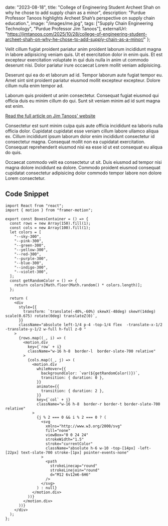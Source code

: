 

  date: "2023-08-18",
  title: "College of Engineering Student Archeet Shah on why he chose to add supply chain as a minor",
  description:
    "Purdue Professor Tanoos highlights Archeet Shah’s perspective on supply chain education.",
  image: "/images/me.jpg",
  tags: ["Supply Chain Engineering Technology", "Purdue Professor Jim Tanoos"],
  externalUrl: "https://jimtanoos.com/2025/10/28/college-of-engineering-student-archeet-shah-on-why-he-chose-to-add-supply-chain-as-a-minor/"
};


Velit cillum fugiat proident pariatur anim proident laborum incididunt magna in labore adipisicing veniam quis. Ut et exercitation dolor in enim quis. Et est excepteur exercitation voluptate in qui duis nulla in anim ut commodo deserunt nisi. Dolor pariatur irure occaecat Lorem mollit veniam adipisicing.

Deserunt qui ea do et laborum ad id. Tempor laborum aute fugiat tempor eu. Amet sint sint proident pariatur eiusmod mollit excepteur excepteur. Dolore cillum nulla enim tempor ad.

Laborum quis proident ut anim consectetur. Consequat fugiat eiusmod qui officia duis eu minim cillum do qui. Sunt sit veniam minim ad id sunt magna est enim.

[Read the full article on Jim Tanoos' website](https://jimtanoos.com/2025/10/28/college-of-engineering-student-archeet-shah-on-why-he-chose-to-add-supply-chain-as-a-minor/)

Consectetur est sunt minim culpa quis aute officia incididunt ea laboris nulla officia dolor. Cupidatat cupidatat esse veniam cillum labore ullamco aliqua ex. Cillum incididunt ipsum laborum dolor enim incididunt consectetur id consectetur magna. Consequat mollit non ea cupidatat exercitation. Consequat reprehenderit eiusmod nisi ea esse id ut est consequat eu aliqua do quis.

Occaecat commodo velit ea consectetur ut sit. Duis eiusmod ad tempor nisi magna dolore incididunt ea dolore. Commodo proident eiusmod consequat cupidatat consectetur adipisicing dolor commodo tempor labore non dolore Lorem consectetur.

## Code Snippet

<CodeWindow title="BoxesContainer.tsx">

```TSX
import React from "react";
import { motion } from "framer-motion";

export const BoxesContainer = () => {
  const rows = new Array(150).fill(1);
  const cols = new Array(100).fill(1);
  let colors = [
    "--sky-300",
    "--pink-300",
    "--green-300",
    "--yellow-300",
    "--red-300",
    "--purple-300",
    "--blue-300",
    "--indigo-300",
    "--violet-300",
  ];
  const getRandomColor = () => {
    return colors[Math.floor(Math.random() * colors.length)];
  };

  return (
    <div
      style={{
        transform: `translate(-40%,-60%) skewX(-48deg) skewY(14deg) scale(0.675) rotate(0deg) translateZ(0)`,
      }}
      className="absolute left-1/4 p-4 -top-1/4 flex  -translate-x-1/2 -translate-y-1/2 w-full h-full z-0 "
    >
      {rows.map((_, i) => (
        <motion.div
          key={`row` + i}
          className="w-16 h-8  border-l  border-slate-700 relative"
        >
          {cols.map((_, j) => (
            <motion.div
              whileHover={{
                backgroundColor: `var(${getRandomColor()})`,
                transition: { duration: 0 },
              }}
              animate={{
                transition: { duration: 2 },
              }}
              key={`col` + j}
              className="w-16 h-8  border-r border-t border-slate-700 relative"
            >
              {j % 2 === 0 && i % 2 === 0 ? (
                <svg
                  xmlns="http://www.w3.org/2000/svg"
                  fill="none"
                  viewBox="0 0 24 24"
                  strokeWidth="1.5"
                  stroke="currentColor"
                  className="absolute h-6 w-10 -top-[14px] -left-[22px] text-slate-700 stroke-[1px] pointer-events-none"
                >
                  <path
                    strokeLinecap="round"
                    strokeLinejoin="round"
                    d="M12 6v12m6-6H6"
                  />
                </svg>
              ) : null}
            </motion.div>
          ))}
        </motion.div>
      ))}
    </div>
  );
};

```

</CodeWindow>
